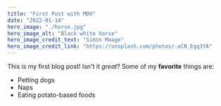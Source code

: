```yaml
---
title: "First Post with MDX"
date: "2022-01-14"
hero_image: "./horse.jpg"
hero_image_alt: "Black white horse"
hero_image_credit_text: "Simon Maage"
hero_image_credit_link: "https://unsplash.com/photos/-aCN_Egq3YA"
---
```


This is my first blog post! Isn't it *great*?
Some of my **favorite** things are:
* Petting dogs
* Naps
* Eating potato-based foods

